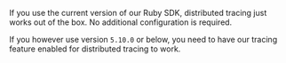 If you use the current version of our Ruby SDK, distributed tracing just works out of the box. No additional configuration is required.

If you however use version `5.10.0` or below, you need to have our <PlatformLink to="/tracing/">tracing feature enabled</PlatformLink> for distributed tracing to work.
